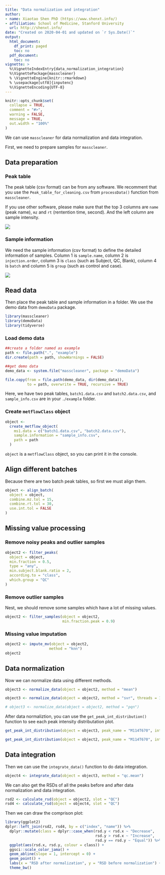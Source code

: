 ```yaml
---
title: "Data normalization and integration"
author:
- name: Xiaotao Shen PhD (https://www.shenxt.info/)
- affiliation: School of Medicine, Stanford University
  url: http://shenxt.info/
date: "Created on 2020-04-01 and updated on `r Sys.Date()`"
output:
  html_document:
    df_print: paged
    toc: no
  pdf_document:
    toc: no
vignette: >
  %\VignetteIndexEntry{data_normalization_integration}
  %\VignettePackage{masscleaner}
  % \VignetteEngine{knitr::rmarkdown}
  % \usepackage[utf8]{inputenc}
  %\VignetteEncoding{UTF-8}
---
```


```r
knitr::opts_chunk$set(
  collapse = TRUE,
  comment = "#>",
  warning = FALSE,
  message = TRUE,
  out.width = "100%"
)
```

We can use `masscleaner` for data normalization and data integration.

First, we need to prepare samples for `masscleaner`.

## **Data preparation**

### **Peak table**

The peak table (csv format) can be from any software. We recomment that you use the `Peak_table_for_cleaning.csv` from `processData()` function from `masscleaner`.

If you use other software, please make sure that the top 3 columns are `name` (peak name), `mz` and `rt` (rentention time, second). And the left column are sample intensity.

![](../man/figures/Screen Shot 2020-04-01 at 1.07.37 PM.png)

### **Sample information**

We need the sample information (csv format) to define the detailed information of samples. Column 1 is `sample.name`, column 2 is `injection.order`, column 3 is `class` (such as Subject, QC, Blank), column 4 is `batch` and column 5 is `group` (such as control and case).


![](../man/figures/Screen Shot 2020-04-02 at 8.40.02 AM.png)


## **Read data**

Then place the peak table and sample information in a folder. We use the demo data from `demoData` package.

```r
library(masscleaner)
library(demoData)
library(tidyverse)
```

### **Load demo data**

```r
##create a folder named as example
path <- file.path(".", "example")
dir.create(path = path, showWarnings = FALSE)
```

```r
##get demo data
demo_data <- system.file("masscleaner", package = "demoData")

file.copy(from = file.path(demo_data, dir(demo_data)), 
          to = path, overwrite = TRUE, recursive = TRUE)
```

Here, we have two peak tables, `batch1.data.csv` and `batch2.data.csv`, and `sample_info.csv` are in your `./example` folder.

### **Create `metflowClass` object**

```r
object <-
  create_metflow_object(
    ms1.data = c("batch1.data.csv", "batch2.data.csv"),
    sample.information = "sample_info.csv",
    path = path
  )
```

`object` is a `metflowClass` object, so you can print it in the console.


## **Align different batches**

Because there are two batch peak tables, so first we must align them.

```r
object <- align_batch(
  object = object,
  combine.mz.tol = 15,
  combine.rt.tol = 30,
  use.int.tol = FALSE
)
```

## **Missing value processing**

### **Remove noisy peaks and outlier samples**

```r
object2 <- filter_peaks(
  object = object,
  min.fraction = 0.5,
  type = "any",
  min.subject.blank.ratio = 2,
  according.to = "class",
  which.group = "QC"
)
```

### **Remove outlier samples**

Nest, we should remove some samples which have a lot of missing values.

```r
object2 <- filter_samples(object = object2,
                          min.fraction.peak = 0.9)
```

### **Missing value imputation**

```r
object2 <- impute_mv(object = object2,
                    method = "knn")
object2
```

## **Data normalization**

Now we can normalize data using different methods.

```r
object3 <- normalize_data(object = object2, method = "mean")
```

```r
object3 <- normalize_data(object = object2, method = "svr", threads = 1)
```

```r
# object3 <- normalize_data(object = object2, method = "pqn")
```


After data normaliztion, you can use the `get_peak_int_distribution()` function to see each peak intensity distributation plot.

```r
get_peak_int_distribution(object = object3, peak_name = "M114T670", interactive = TRUE)
```

```r
get_peak_int_distribution(object = object2, peak_name = "M114T670", interactive = TRUE)
```


## **Data integration**

Then we can use the `integrate_data()` function to do data integration.

```r
object4 <- integrate_data(object = object3, method = "qc.mean")
```


We can also get the RSDs of all the peaks before and after data normalization and data integration.

```r
rsd2 <- calculate_rsd(object = object2, slot = "QC")
rsd4 <- calculate_rsd(object = object4, slot = "QC")
```


Then we can draw the comprison plot:

```r
library(ggplot2)
dplyr::left_join(rsd2, rsd4, by = c("index", "name")) %>% 
  dplyr::mutate(class = dplyr::case_when(rsd.y < rsd.x ~ "Decrease",
                                         rsd.y > rsd.x ~ "Increase",
                                         rsd.y == rsd.y ~ "Equal")) %>% 
  ggplot(aes(rsd.x, rsd.y, colour = class)) +
  ggsci::scale_color_jama() +
  geom_abline(slope = 1, intercept = 0) +
  geom_point() +
  labs(x = "RSD after normalization", y = "RSD before normalization") +
  theme_bw()
```
